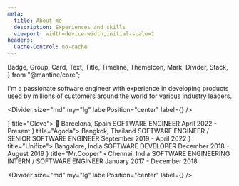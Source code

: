 ```yaml
---
meta:
  title: About me
  description: Experiences and skills
  viewport: width=device-width,initial-scale=1
headers:
  Cache-Control: no-cache
---
```


  Badge,
  Group,
  Card,
  Text,
  Title,
  Timeline,
  ThemeIcon,
  Mark,
  Divider,
  Stack,
} from "@mantine/core";


I'm a passionate software engineer with experience in developing products used by millions of customers around the world for various industry leaders.

<Divider
  size="md"
  my="lg"
  labelPosition="center"
  label={<Title order={4}>Experience</Title>}
/>

<Timeline color="lime" active={0} bulletSize={30} lineWidth={1}>
  <Timeline.Item bullet={<IconMapPin size={24} />} title="Glovo">
    <Text color="dimmed" size="sm">
      📍 Barcelona, Spain
    </Text>
    <Text size="sm">SOFTWARE ENGINEER</Text>
    <Text size="xs" mt={4}>
      April 2022 - Present
    </Text>
  </Timeline.Item>
  <Timeline.Item bullet={<IconPlane size={24} />} title="Agoda">
    <Text color="dimmed" size="sm">
      Bangkok, Thailand
    </Text>
    <Text size="sm">SOFTWARE ENGINEER / SENIOR SOFTWARE ENGINEER</Text>
    <Text size="xs" mt={4}>
      September 2019 - April 2022
    </Text>
  </Timeline.Item>
  <Timeline.Item bullet={<IconSend size={24} />} title="Unifize">
    <Text color="dimmed" size="sm">
      Bangalore, India
    </Text>
    <Text size="sm">SOFTWARE DEVELOPER</Text>
    <Text size="xs" mt={4}>
      December 2018 - August 2019
    </Text>
  </Timeline.Item>
  <Timeline.Item bullet={<IconCash size={24} />} title="Mr.Cooper">
    <Text color="dimmed" size="sm">
      Chennai, India
    </Text>
    <Text size="sm">SOFTWARE ENGINEERING INTERN / SOFTWARE ENGINEER</Text>
    <Text size="xs" mt={4}>
      January 2017 - December 2018
    </Text>
  </Timeline.Item>
</Timeline>

<Divider
  size="md"
  my="lg"
  labelPosition="center"
  label={<Title order={4}>Skills</Title>}
/>

<SkillsSection />
